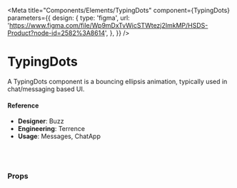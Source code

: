 
<Meta
  title="Components/Elements/TypingDots"
  component={TypingDots}
  parameters={{
    design: {
      type: 'figma',
      url:
        'https://www.figma.com/file/Wp9mDxTvWicSTWtezj2ImkMP/HSDS-Product?node-id=2582%3A8614',
    },
  }}
/>

# TypingDots

A TypingDots component is a bouncing ellipsis animation, typically used in chat/messaging based UI.

<Preview>
  <Story name="default">
    <TypingDots />
  </Story>
</Preview>

#### Reference

- **Designer**: Buzz
- **Engineering**: Terrence
- **Usage**: Messages, ChatApp

<br />
<br />

### Props

<Props of={TypingDots} />
